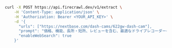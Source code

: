 ```bash cURL
curl -X POST https://api.firecrawl.dev/v1/extract \
    -H 'Content-Type: application/json' \
    -H 'Authorization: Bearer <YOUR_API_KEY>' \
    -d '{
      "urls": ["https://nextbase.com/dash-cams/622gw-dash-cam"],
      "prompt": "価格、機能、長所・短所、レビューを含む、最適なドライブレコーダーの詳細を抽出してください。",
      "enableWebSearch": true
    }'
```
